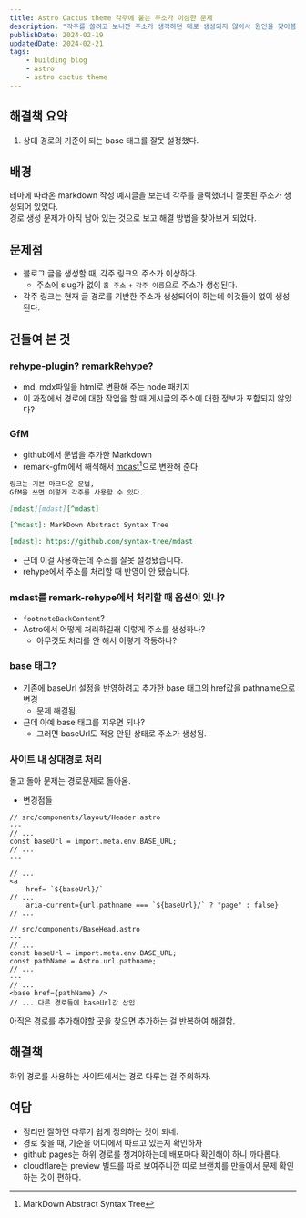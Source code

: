 ```yaml
---
title: Astro Cactus theme 각주에 붙는 주소가 이상한 문제
description: "각주를 쓸려고 보니깐 주소가 생각하던 대로 생성되지 않아서 원인을 찾아봄.                   "
publishDate: 2024-02-19
updatedDate: 2024-02-21
tags:
    - building blog
    - astro
    - astro cactus theme
---
```


## 해결책 요약

1. 상대 경로의 기준이 되는 base 태그를 잘못 설정했다. 

## 배경

테마에 따라온 markdown 작성 예시글을 보는데 각주를 클릭했더니 잘못된 주소가 생성되어 있었다.  
경로 생성 문제가 아직 남아 있는 것으로 보고 해결 방법을 찾아보게 되었다.  

## 문제점

-   블로그 글을 생성할 때, 각주 링크의 주소가 이상하다.
    -   주소에 slug가 없이 `홈 주소` + `각주 이름`으로 주소가 생성된다.
-   각주 링크는 현재 글 경로를 기반한 주소가 생성되어야 하는데 이것들이 없이 생성된다.

## 건들여 본 것

### rehype-plugin? remarkRehype?

-   md, mdx파일을 html로 변환해 주는 node 패키지
-   이 과정에서 경로에 대한 작업을 할 때 게시글의 주소에 대한 정보가 포함되지 않았다?

### GfM

-   github에서 문법을 추가한 Markdown
-   remark-gfm에서 해석해서 [mdast][mdast][^mdast]으로 변환해 준다.

```markdown
링크는 기본 마크다운 문법,
GfM을 쓰면 이렇게 각주를 사용할 수 있다.

[mdast][mdast][^mdast]

[^mdast]: MarkDown Abstract Syntax Tree

[mdast]: https://github.com/syntax-tree/mdast
```

-   근데 이걸 사용하는데 주소를 잘못 설정됐습니다.
-   rehype에서 주소를 처리할 때 반영이 안 됐습니다.

[^mdast]: MarkDown Abstract Syntax Tree

[mdast]: https://github.com/syntax-tree/mdast

### mdast를 remark-rehype에서 처리할 때 옵션이 있나?

-   `footnoteBackContent`?
-   Astro에서 어떻게 처리하길래 이렇게 주소를 생성하나?
    -   아무것도 처리를 안 해서 이렇게 작동하나?

### base 태그?

-   기존에 baseUrl 설정을 반영하려고 추가한 base 태그의 href값을 pathname으로 변경
    -   문제 해결됨.
-   근데 아예 base 태그를 지우면 되나? 
    -   그러면 baseUrl도 적용 안된 상태로 주소가 생성됨.

### 사이트 내 상대경로 처리

돌고 돌아 문제는 경로문제로 돌아옴.
-   변경점들
```astro
// src/components/layout/Header.astro
---
// ...
const baseUrl = import.meta.env.BASE_URL;
// ...
---

// ...
<a
    href= `${baseUrl}/`
// ...
    aria-current={url.pathname === `${baseUrl}/` ? "page" : false}
// ...
```
```astro
// src/components/BaseHead.astro
---
// ...
const baseUrl = import.meta.env.BASE_URL;
const pathName = Astro.url.pathname;
// ...
---
// ...
<base href={pathName} />
// ... 다른 경로들에 baseUrl값 삽입
```
아직은 경로를 추가해야할 곳을 찾으면 추가하는 걸 반복하여 해결함.

## 해결책

하위 경로를 사용하는 사이트에서는 경로 다루는 걸 주의하자.

## 여담

-   정리만 잘하면 다루기 쉽게 정의하는 것이 되네.
-   경로 찾을 때, 기준을 어디에서 따르고 있는지 확인하자
-   github pages는 하위 경로를 챙겨야하는데 배포마다 확인해야 하니 까다롭다.
-   cloudflare는 preview 빌드를 따로 보여주니깐 따로 브랜치를 만들어서 문제 확인하는 것이 편하다.
